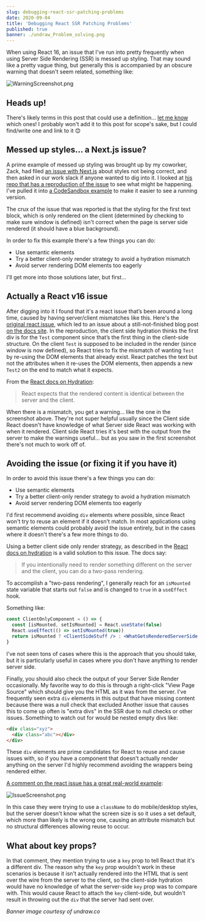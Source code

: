 ```yaml
---
slug: debugging-react-ssr-patching-problems
date: 2020-09-04
title: 'Debugging React SSR Patching Problems'
published: true
banner: ./undraw_Problem_solving.png
---
```


When using React 16, an issue that I've run into pretty frequently when using
Server Side Rendering (SSR) is messed up styling. That may sound like a pretty
vague thing, but generally this is accompanied by an obscure warning that
doesn't seem related, something like:

![WarningScreenshot.png](./WarningScreenshot.png)

## Heads up!

There's likely terms in this post that could use a definition...
[let me know](https://twitter.com/messages/compose?recipient_id=870640964&text=Can%20you%20add%20a%20definition%20for)
which ones! I probably won't add it to this post for scope's sake, but I could
find/write one and link to it 😊

## Messed up styles... a Next.js issue?

A prime example of messed up styling was brought up by my coworker, Zack, had
filed [an issue with Next.js](https://github.com/vercel/next.js/issues/16796)
about styles not being correct, and then asked in our work slack if anyone
wanted to dig into it. I looked at
[his repo that has a reproduction of the issue](https://github.com/SimplyComplexable/next-issue)
to see what might be happening. I've pulled it into
[a CodeSandbox example](https://codesandbox.io/s/react-ssr-patching-issue-example-ok3m7)
to make it easier to see a running version.

<CodeSandbox codeSandboxId="react-ssr-patching-issue-example-ok3m7" />

The crux of the issue that was reported is that the styling for the first text
block, which is only rendered on the client (determined by checking to make sure
window is defined) isn't correct when the page is server side rendered (it
should have a blue background).

In order to fix this example there's a few things you can do:

- Use semantic elements
- Try a better client-only render strategy to avoid a hydration mismatch
- Avoid server rendering DOM elements too eagerly

I'll get more into those solutions later, but first...

## Actually a React v16 issue

After digging into it I found that it's a react issue that’s been around a long
time, caused by having server/client mismatches like this. Here's the
[original react issue](https://github.com/facebook/react/issues/10591), which
led to an issue about a still-not-finished blog post
[on the docs site](https://github.com/reactjs/reactjs.org/issues/25). In the
reproduction, the client side hydration thinks the first div is for the `Test`
component since that’s the first thing in the client-side structure. On the
client `Test` is supposed to be included in the render (since window is now
defined), so React tries to fix the mismatch of wanting `Test` by re-using the
DOM elements that already exist. React patches the text but not the attributes
when it re-uses the DOM elements, then appends a new `Test2` on the end to match
what it expects.

From the
[React docs on Hydration](https://reactjs.org/docs/react-dom.html#hydrate):

> React expects that the rendered content is identical between the server and
> the client.

When there is a mismatch, you get a warning... like the one in the screenshot
above. They're not super helpful usually since the Client side React doesn't
have knowledge of what Server side React was working with when it rendered.
Client side React tries it's best with the output from the server to make the
warnings useful... but as you saw in the first screenshot there's not much to
work off of.

## Avoiding the issue (or fixing it if you have it)

In order to avoid this issue there's a few things you can do:

- Use semantic elements
- Try a better client-only render strategy to avoid a hydration mismatch
- Avoid server rendering DOM elements too eagerly

I'd first recommend avoiding `div` elements where possible, since React won't
try to reuse an element if it doesn't match. In most applications using semantic
elements could probably avoid the issue entirely, but in the cases where it
doesn't there's a few more things to do.

Using a better client side only render strategy, as described in the
[React docs on hydration](https://reactjs.org/docs/react-dom.html#hydrate) is a
valid solution to this issue. The docs say:

> If you intentionally need to render something different on the server and the
> client, you can do a two-pass rendering.

To accomplish a "two-pass rendering", I generally reach for an `isMounted` state
variable that starts out `false` and is changed to `true` in a `useEffect` hook.

Something like:

```jsx
const ClientOnlyComponent = () => {
  const [isMounted, setIsMounted] = React.useState(false)
  React.useEffect(() => setIsMounted(true))
  return isMounted ? <ClientSideStuff /> : <WhatGetsRenderedServerSide />
}
```

I've not seen tons of cases where this is the approach that you should take, but
it is particularly useful in cases where you don't have anything to render
server side.

Finally, you should also check the output of your Server Side Render
occasionally. My favorite way to do this is through a right-click "View Page
Source" which should give you the HTML as it was from the server. I've
frequently seen extra `div` elements in this output that have missing content
because there was a null check that excluded Another issue that causes this to
come up often is "extra divs" in the SSR due to null checks or other issues.
Something to watch out for would be nested empty divs like:

```html
<div class="xyz">
  <div class="abc"></div>
</div>
```

These `div` elements are prime candidates for React to reuse and cause issues
with, so if you have a component that doesn't actually render anything on the
server I'd highly recommend avoiding the wrappers being rendered either.

[A comment on the react issue has a great real-world example](https://github.com/facebook/react/issues/10591#issuecomment-334425529):

![IssueScreenshot.png](./IssueScreenshot.png)

In this case they were trying to use a `className` to do mobile/desktop styles,
but the server doesn't know what the screen size is so it uses a set default,
which more than likely is the wrong one, causing an attribute mismatch but no
structural differences allowing reuse to occur.

## What about key props?

In that comment, they mention trying to use a `key` prop to tell React that it's
a different div. The reason why the `key` prop wouldn't work in these scenarios
is because it isn't actually rendered into the HTML that is sent over the wire
from the server to the client, so the client-side hydration would have no
knowledge of what the server-side `key` prop was to compare with. This would
cause React to attach the `key` client-side, but wouldn't result in throwing out
the `div` that the server had sent over.

_Banner image courtesy of undraw.co_

